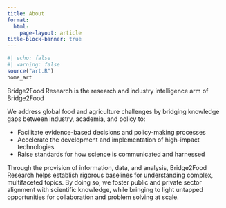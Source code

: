 ```yaml
---
title: About
format: 
  html:
    page-layout: article
title-block-banner: true
---
```


::: {.column-margin}

```r
#| echo: false
#| warning: false
source("art.R")
home_art
```
:::

::: {.display-1 .fs-2 .fw-normal}
Bridge2Food Research is the research and industry intelligence arm of Bridge2Food
:::

::: {.display-2 .fs-4 .fw-light}
We address global food and agriculture challenges by bridging knowledge gaps between industry, academia, and policy to:

-   Facilitate evidence-based decisions and policy-making processes
-   Accelerate the development and implementation of high-impact technologies
-   Raise standards for how science is communicated and harnessed

Through the provision of information, data, and analysis, Bridge2Food Research helps establish rigorous baselines for understanding complex, multifaceted topics. By doing so, we foster public and private sector alignment with scientific knowledge, while bringing to light untapped opportunities for collaboration and problem solving at scale.
:::
